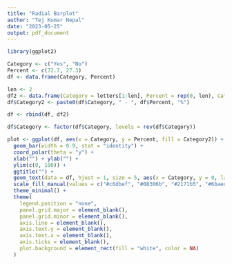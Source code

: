 ```yaml
---
title: "Radial Barplot"
author: "Tej Kumar Nepal"
date: "2023-05-25"
output: pdf_document
---
```


```r
library(ggplot2)

Category <- c("Yes", "No")
Percent <- c(72.7, 27.3)
df <- data.frame(Category, Percent)

len <- 2
df2 <- data.frame(Category = letters[1:len], Percent = rep(0, len), Category2 = rep("", len))
df$Category2 <- paste0(df$Category, " - ", df$Percent, "%")

df <- rbind(df, df2)

df$Category <- factor(df$Category, levels = rev(df$Category))

plot <- ggplot(df, aes(x = Category, y = Percent, fill = Category2)) + 
  geom_bar(width = 0.9, stat = "identity") + 
  coord_polar(theta = "y") +
  xlab("") + ylab("") +
  ylim(c(0, 100)) +
  ggtitle("") +
  geom_text(data = df, hjust = 1, size = 5, aes(x = Category, y = 0, label = Category2)) +
  scale_fill_manual(values = c("#c6dbef", "#08306b", "#2171b5", "#6baed6", "#9ecae1")) +
  theme_minimal() +
  theme(
    legend.position = "none",
    panel.grid.major = element_blank(),
    panel.grid.minor = element_blank(),
    axis.line = element_blank(),
    axis.text.y = element_blank(),
    axis.text.x = element_blank(),
    axis.ticks = element_blank(),
    plot.background = element_rect(fill = "white", color = NA)
  )
```
